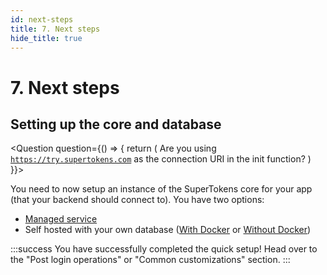 ```yaml
---
id: next-steps
title: 7. Next steps
hide_title: true
---
```



# 7. Next steps

## Setting up the core and database
<Question
    question={() => {
        return (
            <span>Are you using <code>https://try.supertokens.com</code> as the connection URI in the init function?</span>
        )
    }}>
<Answer title="Yes">

You need to now setup an instance of the SuperTokens core for your app (that your backend should connect to). You have two options:
- [Managed service](../../pre-built-ui/setup/core/saas-setup)
- Self hosted with your own database ([With Docker](../../pre-built-ui/setup/core/with-docker) or [Without Docker](../../pre-built-ui/setup/core/without-docker))

</Answer>
<Answer title="No">

:::success
You have successfully completed the quick setup! Head over to the "Post login operations" or "Common customizations" section.
:::

</Answer>
</Question>
